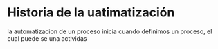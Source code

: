 # Historia de la uatimatización
la automatizacion de un proceso inicia  cuando definimos un proceso, el cual puede se una actividas
